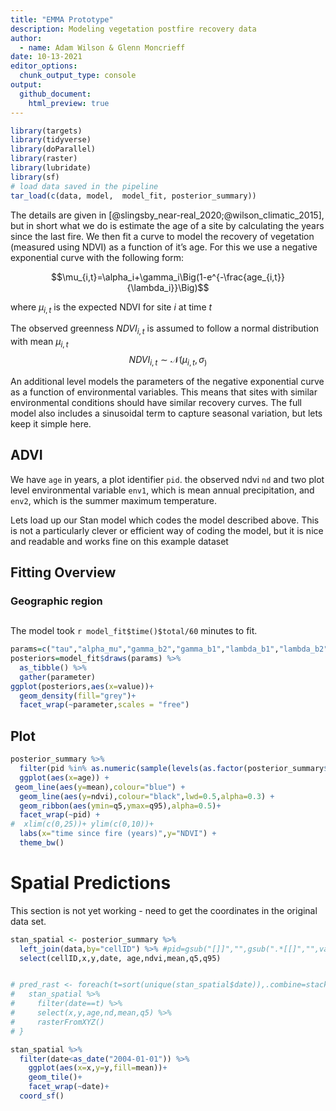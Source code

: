 ```yaml
---
title: "EMMA Prototype"
description: Modeling vegetation postfire recovery data
author:
  - name: Adam Wilson & Glenn Moncrieff
date: 10-13-2021
editor_options: 
  chunk_output_type: console
output:
  github_document:
    html_preview: true
---
```


```r
library(targets)
library(tidyverse)
library(doParallel)
library(raster)
library(lubridate)
library(sf)
# load data saved in the pipeline
tar_load(c(data, model,  model_fit, posterior_summary)) 
```

The details are given in [@slingsby_near-real_2020;@wilson_climatic_2015], but in short what we do is estimate the age of a site by calculating the years since the last fire. We then fit a curve to model the recovery of vegetation (measured using NDVI) as a function of it's age. For this we use a negative exponential curve with the following form:

$$\mu_{i,t}=\alpha_i+\gamma_i\Big(1-e^{-\frac{age_{i,t}}{\lambda_i}}\Big)$$

where $\mu_{i,t}$ is the expected NDVI for site $i$ at time $t$

The observed greenness $NDVI_{i,t}$  is assumed to follow a normal distribution with mean $\mu_{i,t}$
$$NDVI_{i,t}\sim\mathcal{N}(\mu_{i,t},\sigma_)$$

An additional level models the parameters of the negative exponential curve as a function of environmental variables. This means that sites with similar environmental conditions should have similar recovery curves. The full model also includes a sinusoidal term to capture seasonal variation, but lets keep it simple here.  

## ADVI

We have `age` in years, a plot identifier `pid`. the observed ndvi `nd` and two plot level environmental variable `env1`, which is mean annual precipitation, and `env2`, which is the summer maximum temperature.  

Lets load up our Stan model which codes the model described above. This is not a particularly clever or efficient way of coding the model, but it is nice and readable and works fine on this example dataset  

## Fitting Overview

### Geographic region


## 
The model took `r model_fit$time()$total/60` minutes to fit.  


```r
params=c("tau","alpha_mu","gamma_b2","gamma_b1","lambda_b1","lambda_b2")
posteriors=model_fit$draws(params) %>% 
  as_tibble() %>% 
  gather(parameter)
ggplot(posteriors,aes(x=value))+
  geom_density(fill="grey")+
  facet_wrap(~parameter,scales = "free")
```


## Plot


```r
posterior_summary %>% 
  filter(pid %in% as.numeric(sample(levels(as.factor(posterior_summary$pid)),20))) %>% # just show a few
  ggplot(aes(x=age)) +
 geom_line(aes(y=mean),colour="blue") +
  geom_line(aes(y=ndvi),colour="black",lwd=0.5,alpha=0.3) +
  geom_ribbon(aes(ymin=q5,ymax=q95),alpha=0.5)+
  facet_wrap(~pid) +
#  xlim(c(0,25))+ ylim(c(0,10))+
  labs(x="time since fire (years)",y="NDVI") +
  theme_bw()
```

# Spatial Predictions
This section is not yet working - need to get the coordinates in the original data set.

```r

stan_spatial <- posterior_summary %>% 
  left_join(data,by="cellID") %>% #pid=gsub("[]]","",gsub(".*[[]","",variable))) %>% 
  select(cellID,x,y,date, age,ndvi,mean,q5,q95)


# pred_rast <- foreach(t=sort(unique(stan_spatial$date)),.combine=stack) %do% {
#   stan_spatial %>% 
#     filter(date==t) %>%
#     select(x,y,age,nd,mean,q5) %>% 
#     rasterFromXYZ()
# }

stan_spatial %>% 
  filter(date<as_date("2004-01-01")) %>% 
    ggplot(aes(x=x,y=y,fill=mean))+
    geom_tile()+
    facet_wrap(~date)+
  coord_sf()


```
